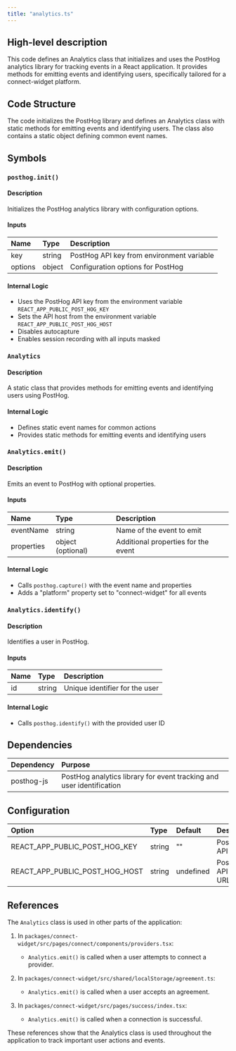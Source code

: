```yaml
---
title: "analytics.ts"
---
```


## High-level description
This code defines an Analytics class that initializes and uses the PostHog analytics library for tracking events in a React application. It provides methods for emitting events and identifying users, specifically tailored for a connect-widget platform.

## Code Structure
The code initializes the PostHog library and defines an Analytics class with static methods for emitting events and identifying users. The class also contains a static object defining common event names.

## Symbols

### `posthog.init()`
#### Description
Initializes the PostHog analytics library with configuration options.

#### Inputs
| Name | Type | Description |
|:-----|:-----|:------------|
| key | string | PostHog API key from environment variable |
| options | object | Configuration options for PostHog |

#### Internal Logic
- Uses the PostHog API key from the environment variable `REACT_APP_PUBLIC_POST_HOG_KEY`
- Sets the API host from the environment variable `REACT_APP_PUBLIC_POST_HOG_HOST`
- Disables autocapture
- Enables session recording with all inputs masked

### `Analytics`
#### Description
A static class that provides methods for emitting events and identifying users using PostHog.

#### Internal Logic
- Defines static event names for common actions
- Provides static methods for emitting events and identifying users

### `Analytics.emit()`
#### Description
Emits an event to PostHog with optional properties.

#### Inputs
| Name | Type | Description |
|:-----|:-----|:------------|
| eventName | string | Name of the event to emit |
| properties | object (optional) | Additional properties for the event |

#### Internal Logic
- Calls `posthog.capture()` with the event name and properties
- Adds a "platform" property set to "connect-widget" for all events

### `Analytics.identify()`
#### Description
Identifies a user in PostHog.

#### Inputs
| Name | Type | Description |
|:-----|:-----|:------------|
| id | string | Unique identifier for the user |

#### Internal Logic
- Calls `posthog.identify()` with the provided user ID

## Dependencies
| Dependency | Purpose |
|:-----------|:--------|
| posthog-js | PostHog analytics library for event tracking and user identification |

## Configuration
| Option | Type | Default | Description |
|:-------|:-----|:--------|:------------|
| REACT_APP_PUBLIC_POST_HOG_KEY | string | "" | PostHog API key |
| REACT_APP_PUBLIC_POST_HOG_HOST | string | undefined | PostHog API host URL |

## References
The `Analytics` class is used in other parts of the application:

1. In `packages/connect-widget/src/pages/connect/components/providers.tsx`:
   - `Analytics.emit()` is called when a user attempts to connect a provider.

2. In `packages/connect-widget/src/shared/localStorage/agreement.ts`:
   - `Analytics.emit()` is called when a user accepts an agreement.

3. In `packages/connect-widget/src/pages/success/index.tsx`:
   - `Analytics.emit()` is called when a connection is successful.

These references show that the Analytics class is used throughout the application to track important user actions and events.